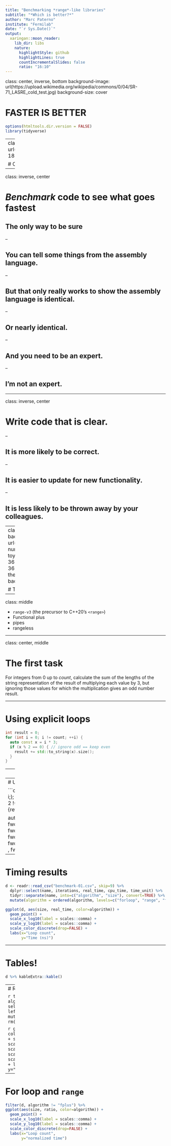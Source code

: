```yaml
---
title: "Benchmarking *range*-like libraries"
subtitle: "*Which is better?*"
author: "Marc Paterno"
institute: "Fermilab"
date: "`r Sys.Date()`"
output:
  xaringan::moon_reader:
    lib_dir: libs
    nature:
      highlightStyle: github
      highlightLines: true
      countIncrementalSlides: false
      ratio: "16:10"
---
```

class: center, inverse, bottom
background-image: url(https://upload.wikimedia.org/wikipedia/commons/0/04/SR-71_LASRE_cold_test.jpg)
background-size: cover

# FASTER IS BETTER

```r
options(htmltools.dir.version = FALSE)
library(tidyverse)
```

---
class: center, inverse, bottom
background-image: url(https://cdn.pixabay.com/photo/2016/11/25/07/00/isolated-1857732_960_720.png)
background-size: cover

# CLEARER IS BETTER

---

class: inverse, center 

# *Benchmark* code to see what goes fastest

## The only way to be sure

--

## You can tell some things from the assembly language.

--

## But that only really works to show the assembly language is identical.

--

## Or nearly identical.

--

## And you need to be an expert.

--

## I'm not an expert.

---

class: inverse, center

# Write code that is clear.

--

## It is more likely to be correct.

--

## It is easier to update for new functionality.

--

## It is less likely to be thrown away by your colleagues.


---
class: center, inverse, bottom
background-image: url(https://get.pxhere.com/photo/light-number-red-color-machine-blue-toy-2014-illustration-robot-organ-365-screenshot-3652014-365the2014edition-redvsblue-themandus-mecha-284332.jpg)
background-size: cover

# THE CONTENDERS

---

class: middle

* `range-v3` (the precursor to C++20's `<range>`)
* Functional plus
* pipes
* rangeless

---

class: center, middle

# The first task

For integers from 0 up to *count*,
calculate the sum of the lengths
of the string representation
of the result of multiplying each value by 3,
but ignoring those values
for which the multiplication gives an odd number result.

---

# Using explicit loops

```c++
int result = 0;
for (int i = 0; i != count; ++i) {
  auto const x = i * 3;
  if (x % 2 == 0) { // ignore odd == keep even
    result += std::to_string(x).size();
  }
}
```

---
# Using `range v3`

```c++
auto times_3 = [](int i){return 3 * i;};
auto is_odd_int = [](int i){return i % 2 != 0;};
auto as_string_length = [](int i){return std::to_string(i).size();};

auto const result =
  accumulate( views::ints(0, unreachable)
            | views::take(count)
            | views::transform(times_3)
            | views::remove_if(is_odd_int)
            | views::transform(as_string_length)
            , 0);
```

---
# Using `functionalplus`

```c++
auto times_3 = [](int i){return 3 * i;};
auto is_odd_int = [](int i){return i % 2 != 0;};
auto as_string_length = [](int i){return std::to_string(i).size();};


auto const result = 
  fwd::apply(numbers(0, count)
            , fwd::transform(times_3)
            , fwd::drop_if(is_odd_int)
            , fwd::transform(as_string_length)
            , fwd::sum());
```

---
# Timing results

```r
d <- readr::read_csv("benchmark-01.csv", skip=9) %>%
  dplyr::select(name, iterations, real_time, cpu_time, time_unit) %>%
  tidyr::separate(name, into=c("algorithm", "size"), convert=TRUE) %>%
  mutate(algorithm = ordered(algorithm, levels=c("forloop", "range", "fplus")))
```

```r
ggplot(d, aes(size, real_time, color=algorithm)) +
  geom_point() +
  scale_x_log10(label = scales::comma) +
  scale_y_log10(label = scales::comma) +
  scale_color_discrete(drop=FALSE) +
  labs(x="Loop count",
       y="Time (ns)")
```

---

# Tables!

```r
d %>% kableExtra::kable()
```

---
# Ratios

```r
tmp <- filter(d, algorithm=="forloop") %>% select(size, t0=real_time)
d <- left_join(d, tmp) %>%
     mutate(ratio = real_time/t0)
rm(tmp)
```

```r
ggplot(d, aes(size, ratio, color=algorithm)) +
  geom_point() +
  scale_x_log10(label = scales::comma) +
  scale_y_log10(label = scales::comma) +
  scale_color_discrete(drop=FALSE) +
  labs(x="Loop count",
       y="normalized time")  
```

---
# For loop and `range`
```r
filter(d, algorithm != "fplus") %>%
ggplot(aes(size, ratio, color=algorithm)) +
  geom_point() +
  scale_x_log10(label = scales::comma) +
  scale_y_log10(label = scales::comma) +
  scale_color_discrete(drop=FALSE) +
  labs(x="Loop count",
       y="normalized time")
```
